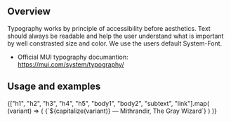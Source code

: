 
<Meta title="Foundation/Typography" />

## Overview

Typography works by principle of accessibility before aesthetics.
Text should always be readable and help the user understand what is important by well constrasted size and color.
We use the users default System-Font.

- Official MUI typography documantion: https://mui.com/system/typography/

## Usage and examples

<WMEProvider>
  <Box sx={{ mt: 2 }}>
    {["h1", "h2", "h3", "h4", "h5", "body1", "body2", "subtext", "link"].map(
      (variant) => (
        <Box key={variant}>
          <Typography variant={variant}>
            {`${capitalize(variant)} — Mithrandir, The Gray Wizard`}
          </Typography>
          <TypographyDetails variant={variant} />
        </Box>
      )
    )}
  </Box>
</WMEProvider>
